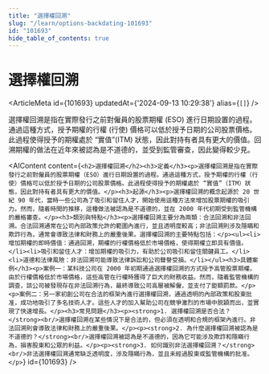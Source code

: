 ```yaml
---
title: "選擇權回溯"
slug: "/learn/options-backdating-101693"
id: "101693"
hide_table_of_contents: true
---
```



# 選擇權回溯

<ArticleMeta id={101693} updatedAt={'2024-09-13 10:29:38'} alias={`[]`} />
<div className='border-solid border-b border-t-0 my-4 border-[var(--ifm-color-gray-300)]' />

選擇權回溯是指在實際發行之前對僱員的股票期權 (ESO) 進行日期設置的過程。通過這種方式，授予期權的行權 (行使) 價格可以低於授予日期的公司股票價格。此過程使得授予的期權處於 “實值”(ITM) 狀態，因此對持有者具有更大的價值。回溯期權的做法在近年來被認為是不道德的，並受到監管審查，因此變得較少見。

<AIContent content={`<h2>選擇權回溯</h2><h3>定義</h3><p>選擇權回溯是指在實際發行之前對僱員的股票期權（ESO）進行日期設置的過程。通過這種方式，授予期權的行權（行使）價格可以低於授予日期的公司股票價格。此過程使得授予的期權處於 “實值”（ITM）狀態，因此對持有者具有更大的價值。</p><h3>起源</h3><p>選擇權回溯的概念起源於 20 世紀 90 年代，當時一些公司為了吸引和留住人才，開始使用這種方法來增加股票期權的吸引力。然而，隨着時間的推移，這種做法被認為是不道德的，並在 2000 年代初期受到監管機構的嚴格審查。</p><h3>類別與特點</h3><p>選擇權回溯主要分為兩類：合法回溯和非法回溯。合法回溯通常在公司內部政策允許的範圍內進行，並且透明度較高；非法回溯則涉及隱瞞和欺詐行為，通常會導致法律和財務上的嚴重後果。選擇權回溯的主要特點包括：</p><ul><li>增加期權的即時價值：通過回溯，期權的行權價格低於市場價格，使得期權立即具有價值。</li><li>吸引和留住人才：增加期權的吸引力，有助於公司吸引和留住關鍵員工。</li><li>道德和法律風險：非法回溯可能導致法律訴訟和公司聲譽受損。</li></ul><h3>具體案例</h3><p>案例一：某科技公司在 2000 年初期通過選擇權回溯的方式授予高管股票期權。由於行權價格低於市場價格，這些高管在行權時獲得了巨大的財務收益。然而，隨着監管機構的調查，該公司被發現存在非法回溯行為，最終導致公司高層被解僱，並支付了鉅額罰款。</p><p>案例二：另一家初創公司在合法的框架內進行選擇權回溯，通過透明的內部政策和股東批准，成功地吸引了多名技術人才。這些人才的加入幫助公司在競爭激烈的市場中脱穎而出，並實現了快速增長。</p><h3>常見問題</h3><p><strong>1. 選擇權回溯是否合法？</strong><br/>選擇權回溯在某些情況下是合法的，但必須在透明和合規的框架內進行。非法回溯則會導致法律和財務上的嚴重後果。</p><p><strong>2. 為什麼選擇權回溯被認為是不道德的？</strong><br/>選擇權回溯被認為是不道德的，因為它可能涉及欺詐和隱瞞行為，損害股東和公眾的利益。</p><p><strong>3. 如何識別非法選擇權回溯？</strong><br/>非法選擇權回溯通常缺乏透明度，涉及隱瞞行為，並且未經過股東或監管機構的批准。</p>`} id={101693} />
